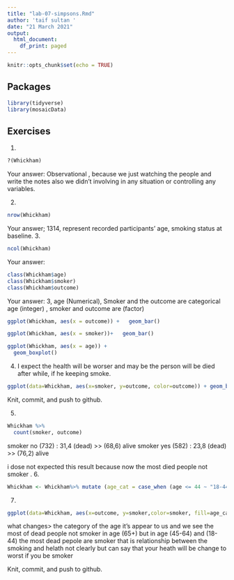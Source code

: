 ```yaml
---
title: "lab-07-simpsons.Rmd"
author: 'taif sultan '
date: "21 March 2021"
output:
  html_document:
    df_print: paged
---
```


```r
knitr::opts_chunk$set(echo = TRUE)
```

## Packages

```r
library(tidyverse) 
library(mosaicData)
```


## Exercises


1.  
```r
?(Whickham)
```

Your answer:
Observational , because we just watching the people and write the notes also we didn't involving in any situation or controlling any variables.

2.  
```r
nrow(Whickham)
```

Your answer;
1314, represent recorded participants' age, smoking status at baseline.
3.  

```r
ncol(Whickham)
```
Your answer:  
```r
class(Whickham$age)
class(Whickham$smoker)
class(Whickham$outcome)
```
Your answer: 
3, age (Numerical), Smoker and the outcome are categorical
age (integer) , smoker and outcome are (factor)
```r
ggplot(Whickham, aes(x = outcome)) +   geom_bar()
```


```r
ggplot(Whickham, aes(x = smoker))+   geom_bar()
```

```r
ggplot(Whickham, aes(x = age)) +
  geom_boxplot()
```


4. 
I expect the health will be worser and may be the person will be died after while, if he keeping smoke.

```r
ggplot(data=Whickham, aes(x=smoker, y=outcome, color=outcome)) + geom_bar(stat="identity")
```


Knit, commit, and push to github.


5. 

```r
Whickham %>%
  count(smoker, outcome)

```
smoker no  (732) :   31,4 (dead) >> (68,6) alive
smoker yes (582) :   23,8 (dead) >> (76,2) alive

i dose not expected this result because now the most died people not smoker .
6.

```r
Whickham <- Whickham%>% mutate (age_cat = case_when (age <= 44 ~ "18-44", age > 44. & age <= 64 ~ "45-64", age > 64 ~ "65+"))
```

7. 

```r
ggplot(data=Whickham, aes(x=outcome, y=smoker,color=smoker, fill=age_cat)) + geom_bar(stat="identity") +facet_wrap(~age_cat)
```
what changes> the category of the age it's appear to us and we see the most of dead people not smoker in age (65+) but in age (45-64) and (18-44) the most dead pepole are smoker that is  relationship between the smoking and helath not clearly but can say that your heath will be change to worst if you be smoker


Knit, commit, and push to github.